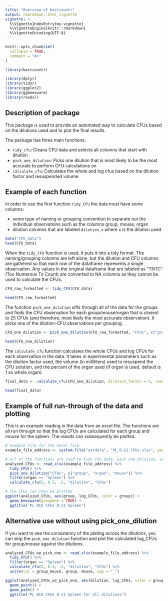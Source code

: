 ```yaml
---
title: "Overview of bactcountr"
output: rmarkdown::html_vignette
vignette: >
  %\VignetteIndexEntry{my-vignette}
  %\VignetteEngine{knitr::rmarkdown}
  %\VignetteEncoding{UTF-8}
---
```


```r
knitr::opts_chunk$set(
  collapse = TRUE,
  comment = "#>"
)
```

```r
library(bactcountr)

library(dplyr)
library(tidyr)
library(ggplot2)
library(ggbeeswarm)
library(readxl)

```


## Description of package

This package is used to provide an automated way to calculate CFUs based on the dilutions used and to plot the final results.

The package has three main functions:

- `tidy_cfu`: Cleans CFU data and selects all columns that start with dilution
- `pick_one_dilution`: Picks one dilution that is most likely to be the most accurate to perform CFU calculations on
- `calculate_cfu`: Calculates the whole and log cfus based on the dilution factor and resuspended volume

## Example of each function
In order to use the first function `tidy_CFU` the data must have some columns:

- some type of naming or grouping convention to separate out the individual observations such as the columns group, mouse, organ
- dilution columns that are labeled `dilution_x` where x is the dilution used

```r
data("CFU_data")
head(CFU_data)
```

When the `tidy_CFU` function is used, it puts it into a tidy format. The naming/grouping columns are left alone, but the dilution and CFU columns are gathered so that each row of the dataframe represents a single observation. Any values in the original dataframe that are labeled as "TNTC" (Too Numerous To Count) are converted to NA columns as they cannot be used to calculate the CFUs.

```r
CFU_raw_formatted <- tidy_CFU(CFU_data)

head(CFU_raw_formatted)
```

The function `pick_one_dilution` sifts through all of the data for the groups and finds the CFU observation for each group/mouse/organ that is closest to 25 CFUs (and therefore, most likely the most accurate observation). It picks one of the dilution-CFU observations per grouping. 
```r
CFU_one_dilution <- pick_one_dilution(CFU_raw_formatted, "CFUs", c("group", "organ", "mouse"))

head(CFU_one_dilution)
```


The `calculate_cfu` function calculates the whole CFUs and log CFUs for each observation in the data. It takes in experimental parameters such as the dilution factor used, the volume (in milliliters) used to resuspend the CFU solution, and the percent of the organ used (if organ is used, default is 1 so whole organ).
```r
final_data <- calculate_cfu(CFU_one_dilution, dilution_factor = 5, resuspend_volume_ml = 0.5, percent = 0.5, "dilution", "CFUs")

head(final_data)
```


## Example of full run-through of the data and plotting

This is an example reading in the data from an excel file. The functions are all run through so that the log CFUs are calculated for each group and mouse for the spleen. The results can subsequently be plotted.

```r
# example file for the excel file
example_file_address <- system.file("extdata", "PL_D-21_CFUs.xlsx", package = "bactcountr")

# all of the functions are used to tidy the data, pick one dilution, and then calculate the log CFUs
analyzed_CFUs <- read_xlsx(example_file_address) %>%
  tidy_CFU() %>%
  pick_one_dilution("CFUs", c("group", "organ", "mouse")) %>%
  filter(organ == "Spleen") %>%
  calculate_cfu(5, 0.5, .5, "dilution", "CFUs")

# the CFUs can then be plotted
ggplot(analyzed_CFUs, aes(group, log_CFUs, color = group)) +
  geom_beeswarm(groupOnX = TRUE) +
  ggtitle("PL BCG CFUs D-21 Spleen")

```

## Alternative use without using pick_one_dilution

If you want to see the consistancy of the plating across the dilutions, you can skip the `pick_one_dilution` function and plot the calculated log_CFUs for group/mouse against the dilutions.
```r
analyzed_CFUs_wo_pick_one <- read_xlsx(example_file_address) %>%
  tidy_CFU() %>%
  filter(organ == "Spleen") %>%
  calculate_cfu(5, 0.5, .5, "dilution", "CFUs") %>%
  unite(col = group_mouse, group, mouse, sep = "_")

ggplot(analyzed_CFUs_wo_pick_one, aes(dilution, log_CFUs, color = group_mouse)) +
  geom_point() +
  geom_path() +
  ggtitle("PL BCG CFUs D-21 Spleen for all dilutions")

```

